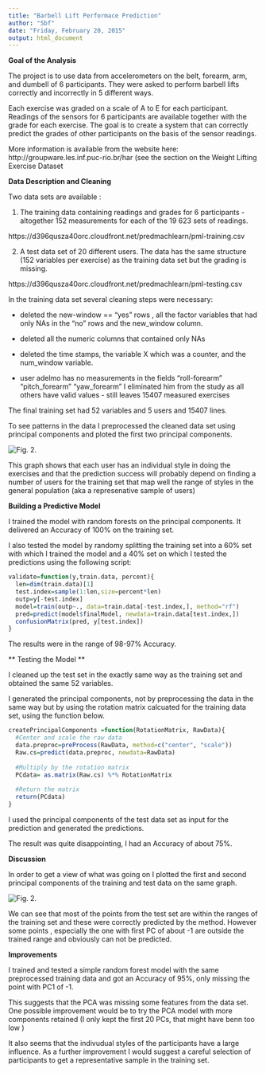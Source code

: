 ```yaml
---
title: "Barbell Lift Performace Prediction"
author: "Sbf"
date: "Friday, February 20, 2015"
output: html_document
---
```


**Goal of the Analysis**

The project is to use data from accelerometers on the belt, forearm, arm, and dumbell of 6 participants. They were asked to perform barbell lifts correctly and incorrectly in 5 different ways. 

Each exercise was graded on a scale of A to E for each participant. Readings of the sensors for 6 participants are available together with the grade for each exercise. The goal is to create a system that can correctly predict the grades of other participants on the basis of the sensor readings. 

More information is available from the website here: http://groupware.les.inf.puc-rio.br/har (see the section on the Weight Lifting Exercise Dataset

**Data Description and Cleaning**

Two data sets are available : 

1. The training data containing readings and grades for 6 participants - altogether 152 measurements for each of the 19 623 sets of readings. 

https://d396qusza40orc.cloudfront.net/predmachlearn/pml-training.csv

2. A test data set of 20 different users. The data has the same structure (152 variables per exercise) as the training data set but the grading is missing.

https://d396qusza40orc.cloudfront.net/predmachlearn/pml-testing.csv

In the training data set several cleaning steps were necessary:

- deleted the new-window == "yes" rows , all the factor variables that had only NAs in the "no" rows and the new_window column.
 
- deleted all the numeric columns that contained only NAs  

- deleted the time stamps, the variable X which was a counter, and the num_window variable.

- user adelmo has no measurements in the fields "roll-forearm"  "pitch_forearm"
"yaw_forearm" I eliminated him from the study as all others have valid values - still leaves 15407 measured exercises

The final training set had 52 variables and 5 users and 15407 lines.

To see patterns in the data I preprocessed the cleaned data set using principal components and ploted the first two principal components.

![Fig. 2](.\PCVSU2.jpeg).

This graph shows that each user has an individual style in doing the exercises and that the prediction success will probably depend on finding a number of users for the training set that map well the range of styles in the general population (aka a represenative sample of users)

**Building a Predictive Model**

I trained the model with random forests on the principal components. It delivered an Accuracy of 100% on the training set. 

I also tested the model by randomy splitting the training set into a 60% set with which I trained the model and a 40% set on which I tested the predictions using the following script:

```r
validate=function(y,train.data, percent){
  len=dim(train.data)[1]
  test.index=sample(1:len,size=percent*len)
  outp=y[-test.index]
  model=train(outp~., data=train.data[-test.index,], method="rf")
  pred=predict(model$finalModel, newdata=train.data[test.index,])
  confusionMatrix(pred, y[test.index])
}

```

The results were in the range of 98-97% Accuracy.

** Testing the Model **

I cleaned up the test set in the exactly same way as the training set and obtained the same 52 variables. 

I generated the principal components, not by preprocessing the data in the same way but by using the rotation matrix calcuated for the training data set, using the function below.

```r
createPrincipalComponents =function(RotationMatrix, RawData){
  #Center and scale the raw data
  data.preproc=preProcess(RawData, method=c("center", "scale"))
  Raw.cs=predict(data.preproc, newdata=RawData)
  
  #Multiply by the rotation matrix
  PCdata= as.matrix(Raw.cs) %*% RotationMatrix
  
  #Return the matrix
  return(PCdata)
}
```


I used the principal components of the test data set as input for the prediction and generated the predictions.

The result was quite disappointing, I had an Accuracy of about 75%.

**Discussion**

In order to get a view of what was going on I plotted the first and second principal components of the training and test data on the same graph.

![Fig. 2](.\TATSPC.jpeg).

We can see that most of the points from the test set are within the ranges of the training set and these were correctly predicted by the method. However some points , especially the one with first PC of about -1 are outside the trained range and obviously can not be predicted.

**Improvements**

I trained and tested a simple random forest model with the same preprocessed training data and got an Accuracy of 95%, only missing the point with PC1 of -1.

This suggests that the PCA was missing some features from the data set. One possible improvement would be to try the PCA model with more components retained (I only kept the first 20 PCs, that might have benn too low )

It also seems that the indivudual styles of the participants have a large influence. As a further improvement I would suggest a careful selection of participants to get a representative sample in the training set.

